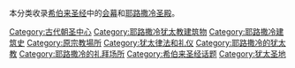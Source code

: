 {{Commons_category}}
本分类收录[[希伯来圣经|希伯来圣经]]中的[[会幕|会幕]]和[[耶路撒冷圣殿|耶路撒冷圣殿]]。

[[Category:古代朝圣中心|Category:古代朝圣中心]]
[[Category:耶路撒冷犹太教建筑物|Category:耶路撒冷犹太教建筑物]]
[[Category:耶路撒冷建筑史|Category:耶路撒冷建筑史]]
[[Category:原宗教場所|Category:原宗教場所]]
[[Category:犹太律法和礼仪|Category:犹太律法和礼仪]]
[[Category:耶路撒冷的犹太教|Category:耶路撒冷的犹太教]]
[[Category:耶路撒冷的礼拜场所|Category:耶路撒冷的礼拜场所]]
[[Category:希伯来圣经话题|Category:希伯来圣经话题]]
[[Category:犹太圣地|Category:犹太圣地]]